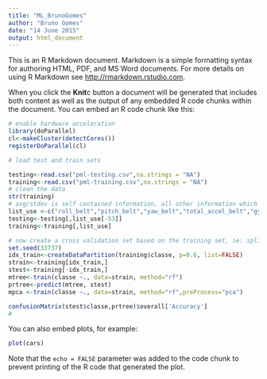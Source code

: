 ```yaml
---
title: "ML_BrunoGomes"
author: "Bruno Gomes"
date: "14 June 2015"
output: html_document
---
```


This is an R Markdown document. Markdown is a simple formatting syntax for authoring HTML, PDF, and MS Word documents. For more details on using R Markdown see <http://rmarkdown.rstudio.com>.

When you click the **Knit**c button a document will be generated that includes both content as well as the output of any embedded R code chunks within the document. You can embed an R code chunk like this:


```r

# enable hardware acceleration
library(doParallel)
cl<-makeCluster(detectCores())
registerDoParallel(cl)

```

```r
# load test and train sets

testing<-read.csv("pml-testing.csv",na.strings = "NA")
training<-read.csv("pml-training.csv",na.strings = "NA")
# clean the data
str(training)
# avg/stdev is self contained information, all other information which is mostly NA's will not be selected, so a list will be created with the column names to use:
list_use <-c("roll_belt","pitch_belt","yaw_belt","total_accel_belt","gyros_belt_x","gyros_belt_y","gyros_belt_z","accel_belt_x","accel_belt_y","accel_belt_z","magnet_belt_x","magnet_belt_y","magnet_belt_z","roll_arm","pitch_arm","yaw_arm","total_accel_arm","gyros_arm_x","gyros_arm_y","gyros_arm_z","accel_arm_x","accel_arm_y","accel_arm_z","magnet_arm_x","magnet_arm_y","magnet_arm_z","roll_dumbbell","pitch_dumbbell","yaw_dumbbell","total_accel_dumbbell","gyros_dumbbell_x","gyros_dumbbell_y","gyros_dumbbell_z","accel_dumbbell_x","accel_dumbbell_y","accel_dumbbell_z","magnet_dumbbell_x","magnet_dumbbell_y","magnet_dumbbell_z","roll_forearm","pitch_forearm","yaw_forearm","total_accel_forearm","gyros_forearm_x","gyros_forearm_y","gyros_forearm_z","accel_forearm_x","accel_forearm_y","accel_forearm_z","magnet_forearm_x","magnet_forearm_y","magnet_forearm_z","classe")
testing<-testing[,list_use[-53]]
training<-training[,list_use]

# now create a cross validation set based on the training set, ie: split it into training/test sets
set.seed(33737) 
idx_train<-createDataPartition(training$classe, p=0.6, list=FALSE)
strain<-training[idx_train,]
stest<-training[-idx_train,]
mtree<-train(classe ~., data=strain, method="rf")
prtree<-predict(mtree, stest)
mpca <-train(classe ~., data=strain, method="rf",preProcess="pca")

confusionMatrix(stest$classe,prtree)$overall['Accuracy']
#

```

You can also embed plots, for example:

```r
plot(cars)
```

Note that the `echo = FALSE` parameter was added to the code chunk to prevent printing of the R code that generated the plot.
